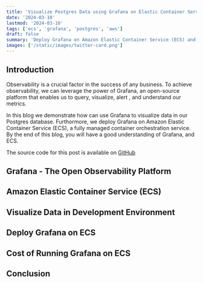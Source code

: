 ```yaml
---
title: 'Visualize Postgres Data using Grafana on Elastic Container Service (ECS)'
date: '2024-03-10'
lastmod: '2024-03-10'
tags: ['ecs', 'grafana', 'postgres', 'aws']
draft: false
summary: 'Deploy Grafana on Amazon Elastic Container Service (ECS) and visualize Postgres data using the official Grafana Postgres plugin.'
images: ['/static/images/twitter-card.png']
---
```


## Introduction

Observability is a crucial factor in the success of any business.
To achieve observability, we can leverage the power of Grafana,
an open-source platform that enables us to query, visualize, alert
, and understand our metrics.

In this blog we demonstrate how can use Grafana to visualize data 
in our Postgres database. Furthormore, we deploy Grafana on 
Amazon Elastic Container Service (ECS), a fully managed container 
orchestration service. By the end of this blog,
you will have a good understanding of Grafana, and ECS.

The source code for this post is available on 
[GitHub](https://github.com/optiop/postgres-grafana-on-ecs)

<TOCInline toc={props.toc} exclude="Introduction" />

## Grafana - The Open Observability Platform

## Amazon Elastic Container Service (ECS)

## Visualize Data in Development Environment

## Deploy Grafana on ECS

## Cost of Running Grafana on ECS

## Conclusion
